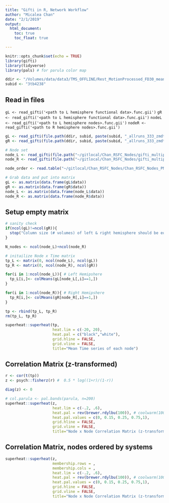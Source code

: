 ```yaml
---
title: "Gifti in R, Network Workflow"
author: "Micalea Chan"
date: "2/1/2019"
output: 
  html_document:
    toc: true
    toc_float: true

---
```


```r
knitr::opts_chunk$set(echo = TRUE)
library(gifti)
library(tidyverse)
library(pals) # for parula color map

ddir <- "/Volumes/data/data3/TMS_OFFLINE/Rest_MotionProcessed_FD30_meaninterp/final"
subid <- "3tb4238"
```

## Read in files
`gL <- read_gifti('<path to L hemisphere functional data>.func.gii')`
`gR <- read_gifti('<path to L hemisphere functional data>.func.gii')`
`nodeL <- read_gifti('<path to L hemisphere nodes>.func.gii')`
`nodeR <- read_gifti('<path to R hemisphere nodes>.func.gii')`
```r
gL <- read_gifti(file.path(ddir, subid, paste(subid, "_allruns_333_zmdt_resid_mntrpl_bpss_zmdt_tmasked_smooth2.55mm_L_32k_fsLR.func.gii", sep="")))
gR <- read_gifti(file.path(ddir, subid, paste(subid, "_allruns_333_zmdt_resid_mntrpl_bpss_zmdt_tmasked_smooth2.55mm_R_32k_fsLR.func.gii", sep="")))

# Node set
node_L <- read_gifti(file.path("~/gitlocal/Chan_RSFC_Nodes/gifti_multiple_columns/ROI_L_dis8_fwhm0_limit3_overlapEXCLUDE.func.gii"))
node_R <- read_gifti(file.path("~/gitlocal/Chan_RSFC_Nodes/gifti_multiple_columns/ROI_R_dis8_fwhm0_limit3_overlapEXCLUDE.func.gii"))

node_order <- read.table("~/gitlocal/Chan_RSFC_Nodes/Chan_RSFC_Nodes_PNAS2014_metadata.txt", sep="\t", header=T)

# Grab data and put into matrix
gL <- as.matrix(data.frame(gL$data))
gR <- as.matrix(data.frame(gR$data))
node_L <- as.matrix(data.frame(node_L$data))
node_R <- as.matrix(data.frame(node_R$data))

```


## Setup empty matrix
```r
# sanity check
if(ncol(gL)!=ncol(gR)){
  stop("Column size (# volumes) of left & right hemisphere should be equal. Check input data.")
}

N_nodes <- ncol(node_L)+ncol(node_R)

# initailize Node x Time matrix
tp_L <- matrix(0, ncol(node_L), ncol(gL))
tp_R <- matrix(0, ncol(node_R), ncol(gR))

for(i in 1:ncol(node_L)){ # Left Hemipshere
  tp_L[i,]<- colMeans(gL[node_L[,i]==1,])
}

for(i in 1:ncol(node_R)){ # Right Hemipshere
  tp_R[i,]<- colMeans(gR[node_R[,i]==1,])
}

tp <- rbind(tp_L, tp_R)
rm(tp_L, tp_R)

superheat::superheat(tp,
                     heat.lim = c(-20, 20), 
                     heat.pal = c("black","white"),
                     grid.hline = FALSE,
                     grid.vline = FALSE,
                     title="Mean Time series of each node")
```

## Correlation Matrix (z-transformed)
```r

r <- cor(t(tp))
z <- psych::fisherz(r) #  0.5 * log((1+r)/(1-r))

diag(z) <- 0

# col.parula <- pal.bands(parula, n=200)
superheat::superheat(z, 
                     heat.lim = c(-.2, .6), 
                     heat.pal = rev(brewer.rdylbu(100)), # coolwarm(100),
                     heat.pal.values = c(0, 0.15, 0.25, 0.75,1),
                     grid.hline = FALSE,
                     grid.vline = FALSE,
                     title="Node x Node Correlation Matrix (z-transformed")

```

## Correlation Matrix, nodes ordered by systems 
```r
superheat::superheat(z, 
                     membership.rows = ,
                     membership.cols = ,
                     heat.lim = c(-.2, .6), 
                     heat.pal = rev(brewer.rdylbu(100)), # coolwarm(100),
                     heat.pal.values = c(0, 0.15, 0.25, 0.75,1),
                     grid.hline = FALSE,
                     grid.vline = FALSE,
                     title="Node x Node Correlation Matrix (z-transformed")

```

